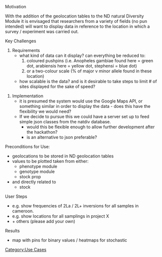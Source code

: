 ; Motivation
With the addition of the geolocation tables to the ND natural Diversity Module it is envisaged that researchers from a variety of fields (no pun intended) will want to display data in reference to the location in which a survey / experiment was carried out.  

; Key Challenges
#Requirements
#* what kind of data can it display? can everything be reduced to:
#*#coloured pushpins (i.e. Anopheles gambiae found here = green dot, arabiensis here = yellow dot, stephensi = blue dot)
#*#or a two-colour scale (% of major v minor allele found in these location)
#*how scalable is the data? and is it desirable to take steps to limit # of sites displayed for the sake of speed? 

#Implementation
#*it is presumed the system would use the Google Maps API, or something similar in order to display the data - does this have the flexibility we would need? 
#*If we decide to pursue this we could have a server set up to feed simple json classes from the natdiv database. 
#**would this be flexible enough to allow further development after the hackathon?
#**is an alternative to json preferable? 

; Preconditions for Use:
*geolocations to be stored in ND geolocation tables
*values to be plotted taken from either:
**phenotype module
**genotype module
**stock prop
*and directly related to
**stock

; User Steps
*e.g. show frequencies of 2La / 2L+ inversions for all samples in cameroon.
*e.g. show locations for all samplings in project X
*+ others (please add your own)

; Results
*map with pins for binary values / heatmaps for stochastic


[[Category:Use Cases]]